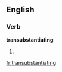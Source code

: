 ==English==

===Verb===
'''transubstantiating'''

# {{present participle of|transubstantiate}}

[[fr:transubstantiating]]
